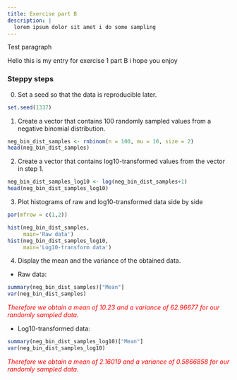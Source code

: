 ```yaml
---
title: Exercise part B
description: |
  lorem ipsum dolor sit amet i do some sampling
---
```


Test paragraph

Hello this is my entry for exercise 1 part B i hope you enjoy

### Steppy steps

0. Set a seed so that the data is reproducible later.
```r
set.seed(1337)
```

1. Create a vector that contains 100 randomly sampled values from a negative binomial distribution.
```r
neg_bin_dist_samples <- rnbinom(n = 100, mu = 10, size = 2)
head(neg_bin_dist_samples)
```
2. Create a vector that contains log10-transformed values from the vector in step 1.
```r
neg_bin_dist_samples_log10 <- log(neg_bin_dist_samples+1)
head(neg_bin_dist_samples_log10)
```
3. Plot histograms of raw and log10-transformed data side by side 
```r
par(mfrow = c(1,2))

hist(neg_bin_dist_samples,
     main='Raw data')
hist(neg_bin_dist_samples_log10,
     main='Log10-transform data')
```
4. Display the mean and the variance of the obtained data.

* Raw data:
```r
summary(neg_bin_dist_samples)["Mean"]
var(neg_bin_dist_samples)
```
<span style="color: red;">
*Therefore we obtain a mean of 10.23 and a variance of 62.96677 for our randomly sampled data.*
</span>

* Log10-transformed data:
```r
summary(neg_bin_dist_samples_log10)["Mean"]
var(neg_bin_dist_samples_log10)
```
<span style="color: red;">
*Therefore we obtain a mean of 2.16019 and a variance of 0.5866858 for our randomly sampled data.*
</span>

